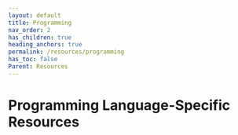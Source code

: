 ---
layout: default
title: Programming
nav_order: 2
has_children: true
heading_anchors: true
permalink: /resources/programming
has_toc: false
Parent: Resources
---
# Programming Language-Specific Resources